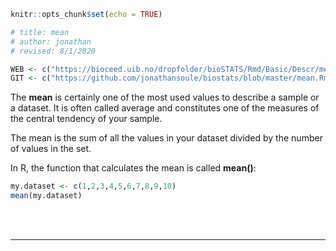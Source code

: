 ```r
knitr::opts_chunk$set(echo = TRUE)

# title: mean
# author: jonathan
# revised: 8/1/2020 

WEB <- c("https://bioceed.uib.no/dropfolder/bioSTATS/Rmd/Basic/Descr/mean.html")
GIT <- c("https://github.com/jonathansoule/biostats/blob/master/mean.Rmd")
```

The **mean** is certainly one of the most used values to describe a sample or a dataset. It is often called average and constitutes one of the measures of the central tendency of your sample.

The mean is the sum of all the values in your dataset divided by the number of values in the set.

In R, the function that calculates the mean is called **mean()**:

```r
my.dataset <- c(1,2,3,4,5,6,7,8,9,10)
mean(my.dataset)
```
<br/><br/>

***
<!-- UNCOMMENT TO ACTIVATE
Get the Rmarkdown file corresponding to this page on [GitHub](`r GIT`){target="_blank"}.
-->
